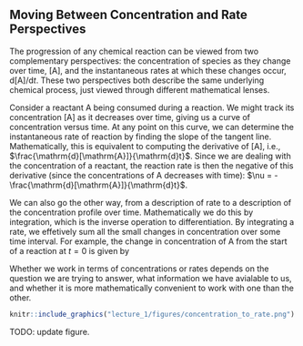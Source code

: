 ## Moving Between Concentration and Rate Perspectives

The progression of any chemical reaction can be viewed from two complementary perspectives: the concentration of species as they change over time, $[\mathrm{A}]$, and the instantaneous rates at which these changes occur, $\mathrm{d}[\mathrm{A}]/\mathrm{d}t$. These two perspectives both describe the same underlying chemical process, just viewed through different mathematical lenses.

Consider a reactant A being consumed during a reaction. We might track its concentration $[\mathrm{A}]$ as it decreases over time, giving us a curve of concentration versus time. At any point on this curve, we can determine the instantaneous rate of reaction by finding the slope of the tangent line. Mathematically, this is equivalent to computing the derivative of $[\mathrm{A}]$, i.e., $\frac{\mathrm{d}[\mathrm{A}]}{\mathrm{d}t}$. Since we are dealing with the concentration of a reactant, the reaction rate is then the negative of this derivative (since the concentrations of A decreases with time): $\nu = -\frac{\mathrm{d}[\mathrm{A}]}{\mathrm{d}t}$.

We can also go the other way, from a description of rate to a description of the concentration profile over time. Mathematically we do this by integration, which is the inverse operation to differentiation. By integrating a rate, we effetively sum all the small changes in concentration over some time interval. For example, the change in concentration of A from the start of a reaction at $t=0$ is given by

\begin{equation}
[\mathrm{A}]_t - [\mathrm{A}]_0 = \int_0^t \frac{\mathrm{d}[\mathrm{A}]}{\mathrm{d}t}\,\mathrm{d}t
\end{equation}

Whether we work in terms of concentrations or rates depends on the question we are trying to answer, what information we have avialable to us, and whether it is more mathematically convenient to work with one than the other. 

```r
knitr::include_graphics("lecture_1/figures/concentration_to_rate.png")
```

TODO: update figure.
